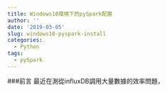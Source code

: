 ```yaml
---
title: Windows10環境下的pySpark配置
author: ''
date: '2019-03-05'
slug: windows10-pyspark-install
categories:
  - Python
tags:
  - pySpark
---
```


###前言
最近在測從influxDB調用大量數據的效率問題，
